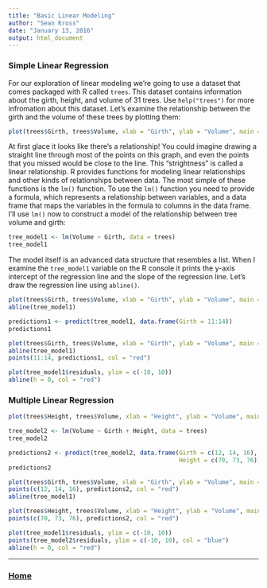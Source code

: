 ```yaml
---
title: "Basic Linear Modeling"
author: "Sean Kross"
date: "January 13, 2016"
output: html_document
---
```


### Simple Linear Regression

For our exploration of linear modeling we're going to use a dataset that comes
packaged with R called `trees`. This dataset contains information about the
girth, height, and volume of 31 trees. Use `help("trees")` for more infromation
about this dataset. Let's examine the relationship between the girth and the
volume of these trees by plotting them:

```r
plot(trees$Girth, trees$Volume, xlab = "Girth", ylab = "Volume", main = "Trees")
```

At first glace it looks like there's a relationship! You could imagine drawing
a straight line through most of the points on this graph, and even the points
that you missed would be close to the line. This "strightness" is called a
linear relationship. R provides functions for modeling linear relationships
and other kinds of relationships between data. The most simple of these
functions is the `lm()` function. To use the `lm()` function you need to provide
a formula, which represents a relationship between variables, and a data frame
that maps the variables in the formula to columns in the data frame. I'll use
`lm()` now to construct a model of the relationship between tree volume and
girth:

```r
tree_model1 <- lm(Volume ~ Girth, data = trees)
tree_model1
```

The model itself is an advanced data structure that resembles a list. When I
examine the `tree_model1` variable on the R console it prints the y-axis
intercept of the regression line and the slope of the regression line. Let's
draw the regression line using `abline()`.

```r
plot(trees$Girth, trees$Volume, xlab = "Girth", ylab = "Volume", main = "Trees")
abline(tree_model1)
```

```r
predictions1 <- predict(tree_model1, data.frame(Girth = 11:14))
predictions1

plot(trees$Girth, trees$Volume, xlab = "Girth", ylab = "Volume", main = "Trees")
abline(tree_model1)
points(11:14, predictions1, col = "red")
```

```r
plot(tree_model1$residuals, ylim = c(-10, 10))
abline(h = 0, col = "red")
```

### Multiple Linear Regression

```r
plot(trees$Height, trees$Volume, xlab = "Height", ylab = "Volume", main = "Trees")
```

```r
tree_model2 <- lm(Volume ~ Girth + Height, data = trees)
tree_model2
```

```r
predictions2 <- predict(tree_model2, data.frame(Girth = c(12, 14, 16), 
                                                Height = c(70, 73, 76)))
predictions2
```

```r
plot(trees$Girth, trees$Volume, xlab = "Girth", ylab = "Volume", main = "Trees")
points(c(12, 14, 16), predictions2, col = "red")
abline(tree_model1)

plot(trees$Height, trees$Volume, xlab = "Height", ylab = "Volume", main = "Trees")
points(c(70, 73, 76), predictions2, col = "red")
```

```r
plot(tree_model1$residuals, ylim = c(-10, 10))
points(tree_model2$residuals, ylim = c(-10, 10), col = "blue")
abline(h = 0, col = "red")
```

---

### [Home](index.html)
